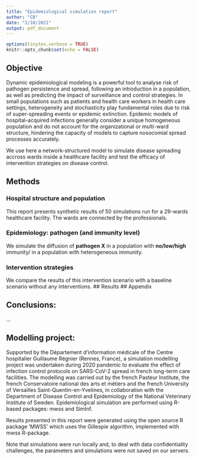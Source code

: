 ```yaml
---
title: "Epidemiological simulation report"
author: "CB"
date: "2/10/2021"
output: pdf_document
---
```


```r
options(tinytex.verbose = TRUE)
knitr::opts_chunk$set(echo = FALSE)
```

## Objective
Dynamic epidemiological modeling is a powerful tool to analyse risk of pathogen persistence and spread, following an introduction in a population, as well as predicting the impact of surveillance and control strategies. In small populations such as patients and health care workers in health care settings, heterogeneity and stochasticity play fundamental roles due to risk of super-spreading events or epidemic extinction. Epidemic models of hospital-acquired infections generally consider a unique homogeneous population and do not account for the organizational or multi-ward structure, hindering the capacity of models to capture nosocomial spread processes accurately.

We use here a network-structured model to simulate disease spreading accross wards inside a healthcare facility and test the efficacy of intervention strategies on disease control.

## Methods
### Hospital structure and population
This report presents synthetic results of 50 simulations run for a 29-wards healthcare facility. The wards are connected by the professionals. 

<!-- Plots: 1. connectivity plot for the newtork of wards // 2. Population size (patients, HCWs) -->

### Epidemiology: pathogen (and immunity level)
We simulate the diffusion of **pathogen X** in a population with **no/low/high** immunity/ in a population with heterogeneous immunity.

<!-- A couple of key parameters to include: -->
<!-- 1. Baseline transmissibility (R0) -->
<!-- 2. Severity (probability of developing (severe) symptoms) -->
<!-- 3. Fraction of HCW and PATIENTS with low/high immunity. -->
### Intervention strategies
<!-- A quick recap of the interventions assumed.  -->
<!-- 1. confinement/contact restriction to detected patients -->
<!-- 2. implementation of a screening area at patient admission including contact restriction/clinical examination/test -->
<!-- 3. screening of patients by implementation of tests on a random subset of patient population at regular intervals -->
<!-- 4. screening of healthcare workers by implementation of tests on a random subset of healthcare worker population at regular intervals -->
We compare the results of this intervention scenario with a baseline scenario without any interventions.
## Results
<!-- All plots from the simple version app. -->
<!-- ## Limitations -->
<!-- To discuss. -->
## Appendix
<!-- Full table with parameters. -->

## Conclusions:
…

## Modelling project:
Supported by the Département d’information médicale of the Centre hospitalier Guillaume Régnier (Rennes, France), a simulation modelling project was undertaken during 2020 pandemic to evaluate the effect of infection control protocols on SARS-CoV-2 spread in french long-term care facilities. The modelling was carried out by the french Pasteur Institute, the french Conservatoire national des arts et métiers and the french University of Versailles Saint-Quentin-en-Yvelines, in collaboration with the Department of Disease Control and Epidemiology of the National Veterinary Institute of Sweden. Epidemiological simulation are performed using R-based packages: mwss and SimInf.


Results presented in this report were generated using the open source R package ‘MWSS’ which uses the Gillespie algorithm, implemented with mwss R-package.

Note that simulations were run locally and, to deal with data confidentiality challenges, the parameters and simulations were not saved on our servers.
